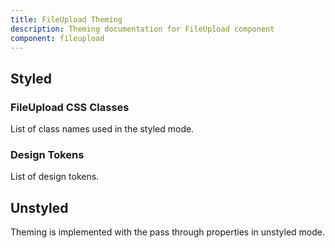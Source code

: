 ```yaml
---
title: FileUpload Theming
description: Theming documentation for FileUpload component
component: fileupload
---
```


## Styled

### FileUpload CSS Classes

List of class names used in the styled mode.

<DocTable name="FileUpload" category="style" />

### Design Tokens

List of design tokens.

<DocTable name="FileUpload" category="token" />

## Unstyled

Theming is implemented with the pass through properties in unstyled mode.
